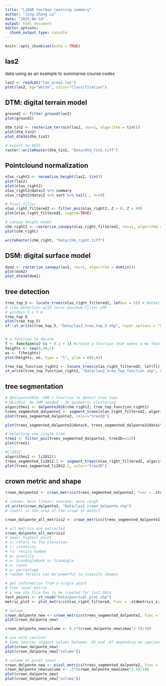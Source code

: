 ```yaml
---
title: "LiDAR toolbox learning summary"
author: "Jing-Zhong Lu"
date: "2025-06-14"
output: html_document
editor_options: 
  chunk_output_type: console
---
```


```r
knitr::opts_chunk$set(echo = TRUE)
```

## las2
data using as an example to summarise course codes
```r
las2 <- readLAS("las_area2.laz")
plot(las2, bg="white", color="Classification")
```

## DTM: digital terrain model
```r
ground2 <- filter_ground(las2)
plot(ground2)

dtm_tin2 <- rasterize_terrain(las2, res=1, algorithm = tin())
plot(dtm_tin2)
plot_dtm3d(dtm_tin2)

# export to QGIS
raster::writeRaster(dtm_tin2, "Data/dtm_tin2.tiff")
```

## Pointclound normalization
```r
nlas_right2 <- normalize_height(las2, tin())
plot(las2)
plot(nlas_right2)
nlas_right2@data$Z %>% summary
nlas_right2@data$Z %>% sort %>% tail(., n=20)

# final_filter
nlas_right_filtered2 <- filter_poi(nlas_right2, Z > 0, Z < 40)
plot(nlas_right_filtered2, legend=TRUE)

# canopy height model
chm_right2 <- rasterize_canopy(nlas_right_filtered2, res=1, algorithm = dsmtin())
plot(chm_right)

writeRaster(chm_right, "Data/chm_right.tiff")
```

## DSM: digital surface model
```r
dsm2 <- rasterize_canopy(las2, res=1, algorithm = dsmtin())
plot(dsm2)
plot_dtm3d(dsm2)
```

## tree detection
```r
tree_top_5 <- locate_trees(nlas_right_filtered2, lmf(ws = 5)) # better use the nlas (normalised) rather than the las
# tree detection with local maximum filter LMF
# windows 5 x 5 m
tree_top_5
plot(tree_top_5)
sf::st_write(tree_top_5, "Data/las2_tree_top_5.shp", layer_options = "SHPT=POINTZ")


# a function to decide 
f <- function(x) {x * 0.1 + 3} #create a function that makes a mw that increase from 3 (whan height is 0) and increase of 0.1 for each meter. you can change the 0.1 and increas eto 0.2...
heights <- seq(0,40,5)
ws <- f(heights)
plot(heights, ws, type = "l", ylim = c(0,6))

tree_top_function_right2 <- locate_trees(nlas_right_filtered2, lmf(f)) # the function adjust the ws based on tree heights
st_write(tree_top_function_right2, "Data/las2_tree_top_function.shp", delete_layer = TRUE, layer_options = "SHPT=POINTZ")
```


## tree segmentation
```r
# @Dalponte2016: CHM + function to detect tree tops
# @Li2012: No CHM needed - 3D geometric clustering
algorithms1 <- dalponte2016(chm_right2, tree_top_function_right2)
trees_segmented_dalponte2 <- segment_trees(nlas_right_filtered2, algorithms1)
plot(trees_segmented_dalponte2, color="treeID")

plot(trees_segmented_dalponte2@data$X, trees_segmented_dalponte2@data$Y, col=trees_segmented_dalponte2@data$treeID)

# selecting one single tree
tree1 <- filter_poi(trees_segmented_dalponte2, treeID==120)
plot(tree1)

#Li2012
algorithms2 <- li2012()
trees_segmented_li2012.2 <- segment_trees(nlas_right_filtered2, algorithms2)
plot(trees_segmented_li2012.2, color="treeID")
```


## crown metric and shape
```r
crown_dalponte2 <- crown_metrics(trees_segmented_dalponte2, func = .stdtreemetrics, geom = "convex")

# convex: more linear; concave: more rough
st_write(crown_dalponte2, "Data/las2_crown_dalponte.shp")
# cnvhll is the area of the crown in meter2

crown_dalponte_all_metrics2 <- crown_metrics(trees_segmented_dalponte2, func = .stdmetrics_z, geom = "convex")

# all metrics are extracted
crown_dalponte_all_metrics2
# zmax: highest point
# z: refers to the elevation
# i: intensity
# rn: return number
# q: quantile
# a: ScanAngleRank or ScanAngle
# n: count
# p: percentage
# random forests can be powerful to classify images
```


```r
# get information from a single point
# tree level matrix 
# a new shp file has to be created for las2 data
test_points <- st_read("Data/punctual_plot.shp")
metric_plot <- plot_metrics(nlas_right_filtered, func = .stdmetrics_z, radius=20, test_points)

# volume
crown_dalponte_new <- crown_metrics(trees_segmented_dalponte2, func = .stdmetrics_z, geom="concave")
plot(crown_dalponte_new)

crown_dalponte_new$volume <- 0.5*(crown_dalponte_new$zmax^2.5)/100 

# use with caution! 
# Some sources suggest values between .03 and .07 depending on species.
plot(crown_dalponte_new)
plot(crown_dalponte_new["volume"])

# volume at pixel level
crown_dalponte_new <- pixel_metrics(trees_segmented_dalponte2, func = .stdmetrics_z, 5) # 5 meter resolution
crown_dalponte_new$volume <- .5*(crown_dalponte_new$zmax^2.5)/100
plot(crown_dalponte_new)
plot(crown_dalponte_new["volume"])
```

